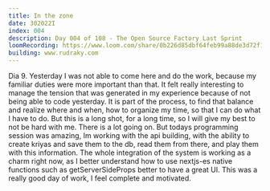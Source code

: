 ```yaml
---
title: In the zone
date: 302022I
index: 004
description: Day 004 of 108 - The Open Source Factory Last Sprint
loomRecording: https://www.loom.com/share/0b226d85dbf64feb99a88de3d72f1764
building: www.rudraky.com
---
```


Dia 9. Yesterday I was not able to come here and do the work, because my familiar duties were more important than that. It felt really interesting to manage the tension that was generated in my experience because of not being able to code yesterday. It is part of the process, to find that balance and realize where and when, how to organize my time, so that I can do what I have to do. But this is a long shot, for a long time, so I will give my best to not be hard with me. There is a lot going on. But todays programming session was amazing, Im working with the api building, with the ability to create kriyas and save them to the db, read them from there, and play them with this information. The whole integration of the system is working as a charm right now, as I better understand how to use nextjs-es native functions such as getServerSideProps better to have a great UI. This was a really good day of work, I feel complete and motivated.
